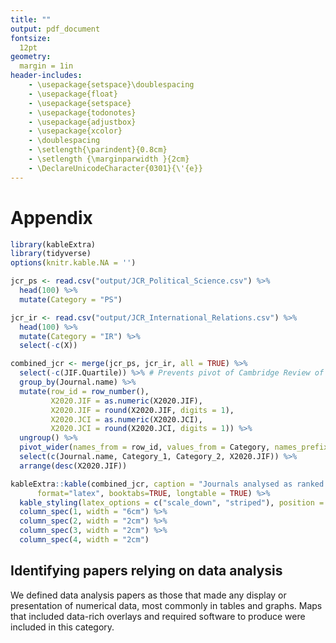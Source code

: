 ```yaml
---
title: ""
output: pdf_document
fontsize: 
  12pt
geometry:
  margin = 1in
header-includes:
    - \usepackage{setspace}\doublespacing
    - \usepackage{float}
    - \usepackage{setspace}
    - \usepackage{todonotes}
    - \usepackage{adjustbox}
    - \usepackage{xcolor}
    - \doublespacing
    - \setlength{\parindent}{0.8cm}
    - \setlength {\marginparwidth }{2cm}
    - \DeclareUnicodeCharacter{0301}{\'{e}}
---
```


# Appendix
\singlespacing

```r
library(kableExtra)
library(tidyverse)
options(knitr.kable.NA = '')

jcr_ps <- read.csv("output/JCR_Political_Science.csv") %>%
  head(100) %>%
  mutate(Category = "PS")

jcr_ir <- read.csv("output/JCR_International_Relations.csv") %>%
  head(100) %>%
  mutate(Category = "IR") %>%
  select(-c(X))

combined_jcr <- merge(jcr_ps, jcr_ir, all = TRUE) %>%
  select(-c(JIF.Quartile)) %>% # Prevents pivot of Cambridge Review of International Affairs
  group_by(Journal.name) %>%
  mutate(row_id = row_number(),
         X2020.JIF = as.numeric(X2020.JIF),
         X2020.JIF = round(X2020.JIF, digits = 1),
         X2020.JCI = as.numeric(X2020.JCI),
         X2020.JCI = round(X2020.JCI, digits = 1)) %>%
  ungroup() %>%
  pivot_wider(names_from = row_id, values_from = Category, names_prefix = "Category_") %>%
  select(c(Journal.name, Category_1, Category_2, X2020.JIF)) %>%
  arrange(desc(X2020.JIF))

kableExtra::kable(combined_jcr, caption = "Journals analysed as ranked by Journal Citation Report 2020.",
      format="latex", booktabs=TRUE, longtable = TRUE) %>%
  kable_styling(latex_options = c("scale_down", "striped"), position = "center", font_size = 10) %>%
  column_spec(1, width = "6cm") %>%
  column_spec(2, width = "2cm") %>%
  column_spec(3, width = "2cm") %>%
  column_spec(4, width = "2cm")
```

\newpage
```{=tex}
\begin{figure}
  \centering
  \includegraphics[width=1\textwidth]{./graphs/stat_inf_svm_plot.png}
  \caption{Support vector machine (SVM) confusion matrix.}
\end{figure}
```

\newpage
```{=tex}
\begin{figure}
  \centering
  \includegraphics[width=1\textwidth]{./graphs/od_journal_2020.png}
  \caption{Open data by journal (with over 20 statistical inference papers in 2020)}
\end{figure}
```

\newpage
```{=tex}
\begin{figure}
  \centering
  \includegraphics[width=1\textwidth]{./graphs/prereg_journal_2020.png}
  \caption{Preregistration by journal (with over 5 experimental papers in 2020)}
\end{figure}
```
\newpage

## Identifying papers relying on data analysis
\doublespacing
We defined data analysis papers as those that made any display or presentation of numerical data, most commonly in tables and graphs. Maps that included data-rich overlays and required software to produce were included in this category.